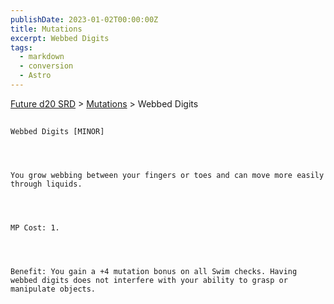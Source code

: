 ```yaml
---
publishDate: 2023-01-02T00:00:00Z
title: Mutations
excerpt: Webbed Digits
tags:
  - markdown
  - conversion
  - Astro
---
```







[Future d20 SRD](/#futureD20)
     > [Mutations](future-d20-srd-mutations-index)
     > Webbed Digits
    




## 
    Webbed Digits [MINOR]
   



    You grow webbing between your fingers or toes and can move more easily through liquids.
   



    MP Cost: 1.
   



    Benefit: You gain a +4 mutation bonus on all Swim checks. Having webbed digits does not interfere with your ability to grasp or manipulate objects.
   





